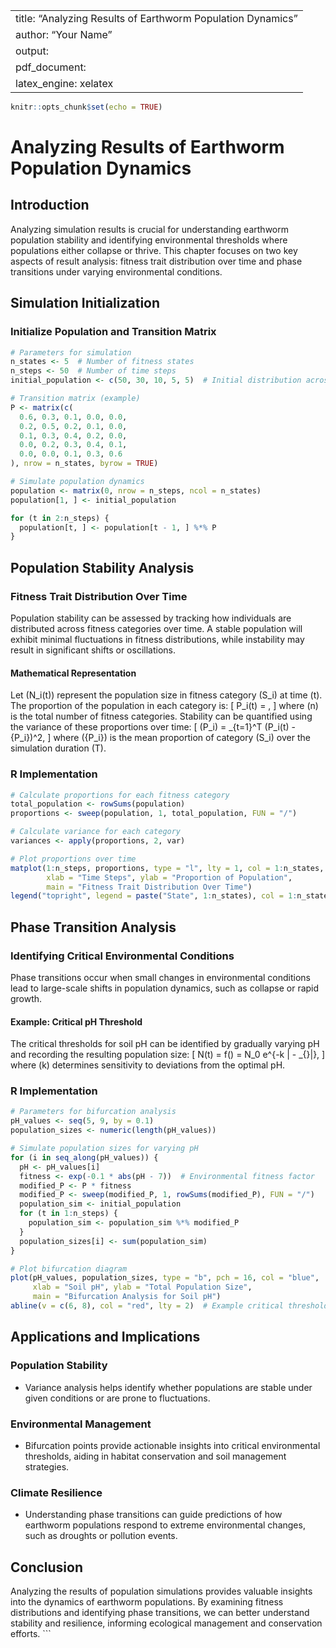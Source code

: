 
---
title: "Analyzing Results of Earthworm Population Dynamics"
author: "Your Name"
output:
  pdf_document:
    latex_engine: xelatex
---


```r
knitr::opts_chunk$set(echo = TRUE)
```

# Analyzing Results of Earthworm Population Dynamics

## Introduction
Analyzing simulation results is crucial for understanding earthworm population stability and identifying environmental thresholds where populations either collapse or thrive. This chapter focuses on two key aspects of result analysis: fitness trait distribution over time and phase transitions under varying environmental conditions.

## Simulation Initialization

### Initialize Population and Transition Matrix
```r
# Parameters for simulation
n_states <- 5  # Number of fitness states
n_steps <- 50  # Number of time steps
initial_population <- c(50, 30, 10, 5, 5)  # Initial distribution across states

# Transition matrix (example)
P <- matrix(c(
  0.6, 0.3, 0.1, 0.0, 0.0,
  0.2, 0.5, 0.2, 0.1, 0.0,
  0.1, 0.3, 0.4, 0.2, 0.0,
  0.0, 0.2, 0.3, 0.4, 0.1,
  0.0, 0.0, 0.1, 0.3, 0.6
), nrow = n_states, byrow = TRUE)

# Simulate population dynamics
population <- matrix(0, nrow = n_steps, ncol = n_states)
population[1, ] <- initial_population

for (t in 2:n_steps) {
  population[t, ] <- population[t - 1, ] %*% P
}
```

## Population Stability Analysis

### Fitness Trait Distribution Over Time
Population stability can be assessed by tracking how individuals are distributed across fitness categories over time. A stable population will exhibit minimal fluctuations in fitness distributions, while instability may result in significant shifts or oscillations.

#### Mathematical Representation
Let \(N_i(t)\) represent the population size in fitness category \(S_i\) at time \(t\). The proportion of the population in each category is:
\[
P_i(t) = \frac{N_i(t)}{\sum_{j=1}^n N_j(t)},
\]
where \(n\) is the total number of fitness categories. Stability can be quantified using the variance of these proportions over time:
\[
\text{Var}(P_i) = \frac{1}{T} \sum_{t=1}^T (P_i(t) - \bar{P_i})^2,
\]
where \(\bar{P_i}\) is the mean proportion of category \(S_i\) over the simulation duration \(T\).

### R Implementation
```r
# Calculate proportions for each fitness category
total_population <- rowSums(population)
proportions <- sweep(population, 1, total_population, FUN = "/")

# Calculate variance for each category
variances <- apply(proportions, 2, var)

# Plot proportions over time
matplot(1:n_steps, proportions, type = "l", lty = 1, col = 1:n_states,
        xlab = "Time Steps", ylab = "Proportion of Population",
        main = "Fitness Trait Distribution Over Time")
legend("topright", legend = paste("State", 1:n_states), col = 1:n_states, lty = 1)
```

## Phase Transition Analysis

### Identifying Critical Environmental Conditions
Phase transitions occur when small changes in environmental conditions lead to large-scale shifts in population dynamics, such as collapse or rapid growth.

#### Example: Critical pH Threshold
The critical thresholds for soil pH can be identified by gradually varying pH and recording the resulting population size:
\[
N(t) = f(\text{pH}) = N_0 \cdot e^{-k \cdot |\text{pH} - \text{pH}_{\text{opt}}|},
\]
where \(k\) determines sensitivity to deviations from the optimal pH.

### R Implementation
```r
# Parameters for bifurcation analysis
pH_values <- seq(5, 9, by = 0.1)
population_sizes <- numeric(length(pH_values))

# Simulate population sizes for varying pH
for (i in seq_along(pH_values)) {
  pH <- pH_values[i]
  fitness <- exp(-0.1 * abs(pH - 7))  # Environmental fitness factor
  modified_P <- P * fitness
  modified_P <- sweep(modified_P, 1, rowSums(modified_P), FUN = "/")
  population_sim <- initial_population
  for (t in 1:n_steps) {
    population_sim <- population_sim %*% modified_P
  }
  population_sizes[i] <- sum(population_sim)
}

# Plot bifurcation diagram
plot(pH_values, population_sizes, type = "b", pch = 16, col = "blue",
     xlab = "Soil pH", ylab = "Total Population Size",
     main = "Bifurcation Analysis for Soil pH")
abline(v = c(6, 8), col = "red", lty = 2)  # Example critical thresholds
```

## Applications and Implications

### Population Stability
- Variance analysis helps identify whether populations are stable under given conditions or are prone to fluctuations.

### Environmental Management
- Bifurcation points provide actionable insights into critical environmental thresholds, aiding in habitat conservation and soil management strategies.

### Climate Resilience
- Understanding phase transitions can guide predictions of how earthworm populations respond to extreme environmental changes, such as droughts or pollution events.

## Conclusion
Analyzing the results of population simulations provides valuable insights into the dynamics of earthworm populations. By examining fitness distributions and identifying phase transitions, we can better understand stability and resilience, informing ecological management and conservation efforts.
```

